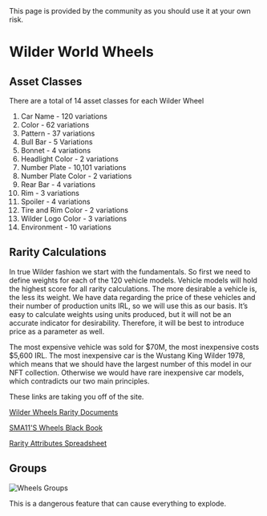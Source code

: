 
<Callout type="warning" emoji="⚠️">
  This page is provided by the community as you should use it at your own risk.
</Callout>

# Wilder World Wheels

## Asset Classes

There are a total of 14 asset classes for each Wilder Wheel

1. Car Name - 120 variations
1. Color - 62 variations
1. Pattern - 37 variations
1. Bull Bar - 5 Variations
1. Bonnet - 4 variations
1. Headlight Color - 2 variations
1. Number Plate - 10,101 variations
1. Number Plate Color - 2 variations
1. Rear Bar - 4 variations
1. Rim - 3 variations
1. Spoiler - 4 variations
1. Tire and Rim Color - 2 variations
1. Wilder Logo Color - 3 variations
1. Environment - 10 variations

## Rarity Calculations

In true Wilder fashion we start with the fundamentals. So first we need to define weights for each of the 120 vehicle models. 
Vehicle models will hold the highest score for all rarity calculations. The more desirable a vehicle is, the less its weight. 
We have data regarding the price of these vehicles and their number of production units IRL, so we will use this as our basis. 
It’s easy to calculate weights using units produced, but it will not be an accurate indicator for desirability. 
Therefore, it will be best to introduce price as a parameter as well.

The most expensive vehicle was sold for $70M, the most inexpensive costs $5,600 IRL. 
The most inexpensive car is the Wustang King Wilder 1978, which means that we should have the largest number of this model in our NFT collection. 
Otherwise we would have rare inexpensive car models, which contradicts our two main principles.

<Callout type="error" emoji="🚫">
  These links are taking you off of the site.
</Callout>

[Wilder Wheels Rarity Documents](https://zine.wilderworld.com/wilder-wheels-rarity/)

[SMA11'S Wheels Black Book](https://bit.ly/sma11sblackbook)

[Rarity Attributes Spreadsheet](https://docs.google.com/spreadsheets/d/1WspIplAZIGAI0tePbxne1cNeoP7bzUTqEKcYNTRqGok/edit#gid=0)

## Groups

<Bleed>![Wheels Groups](../../public/wilder-wheels-groups.png)</Bleed>

<Callout type="error" emoji="🚫">
  This is a dangerous feature that can cause everything to explode.
</Callout>

